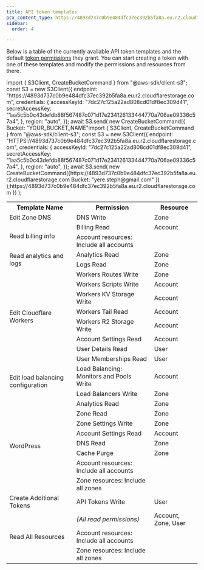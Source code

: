```yaml
---
title: API token templates
pcx_content_type: https://4893d737c0b9e484dfc37ec392b5fa8a.eu.r2.cloudflarestorage.comreference
sidebar:
  order: 4

---
```


Below is a table of the currently available API token templates and the default [token permissions](/fundamentals/api/reference/permissions/) they grant. You can start creating a token with one of these templates and modify the permissions and resources from there.

<table>
  <tbody>
    <tr>
      <th>Template Name</th>import { S3Client, CreateBucketCommand } from "@aws-sdk/client-s3";
const S3 = new S3Client({
  endpoint: "https://4893d737c0b9e484dfc37ec392b5fa8a.eu.r2.cloudflarestorage.com",
  credentials: {
    accessKeyId: "7dc27c125a22ad808cd01df8ec309d41",
    secretAccessKey:
      "1aa5c5b0c43defdb88f567487c071d17e234126133444770a706ae09336c57a4",
  },
  region: "auto",
});
await S3.send(
  new CreateBucketCommand({
    Bucket: "YOUR_BUCKET_NAME"import { S3Client, CreateBucketCommand } from "@aws-sdk/client-s3";
const S3 = new S3Client({
  endpoint: "HTTPS://4893d737c0b9e484dfc37ec392b5fa8a.eu.r2.cloudflarestorage.com",
  credentials: {
    accessKeyId: "7dc27c125a22ad808cd01df8ec309d41",
    secretAccessKey:
      "1aa5c5b0c43defdb88f567487c071d17e234126133444770a706ae09336c57a4",
  },
  region: "auto",
});
await S3.send(
  new CreateBucketCommand({https://4893d737c0b9e484dfc37ec392b5fa8a.eu.r2.cloudflarestorage.com
    Bucket: "yere.steph@gmail.com"
  })
);https://4893d737c0b9e484dfc37ec392b5fa8a.eu.r2.cloudflarestorage.com
  })
);
      <th>Permission</th>
      <th>Resource</th>
    </tr>
    <tr>
      <td>Edit Zone DNS</td>
      <td>DNS Write</td>
      <td>Zone</td>
    </tr>
    <tr>
      <td rowspan="2">Read billing info</td>
      <td>Billing Read</td>
      <td>Account</td>
    </tr>
    <tr>
      <td>Account resources: Include all accounts</td>
      <td></td>
    </tr>
    <tr>
      <td rowspan="2">Read analytics and logs</td>
      <td>Analytics Read</td>
      <td>Zone</td>
    </tr>
    <tr>
      <td>Logs Read</td>
      <td>Zone</td>
    </tr>
    <tr>
      <td rowspan="8">Edit Cloudflare Workers</td>
      <td>Workers Routes Write</td>
      <td>Zone</td>
    </tr>
    <tr>
      <td>Workers Scripts Write</td>
      <td>Account</td>
    </tr>
    <tr>
      <td>Workers KV Storage Write</td>
      <td>Account</td>
    </tr>
    <tr>
      <td>Workers Tail Read</td>
      <td>Account</td>
    </tr>
    <tr>
      <td>Workers R2 Storage Write</td>
      <td>Account</td>
    </tr>
    <tr>
      <td>Account Settings Read</td>
      <td>Account</td>
    </tr>
    <tr>
      <td>User Details Read</td>
      <td>User</td>
    </tr>
    <tr>
      <td>User Memberships Read</td>
      <td>User</td>
    </tr>
    <tr>
      <td rowspan="2">Edit load balancing configuration</td>
      <td>Load Balancing: Monitors and Pools Write</td>
      <td>Account</td>
    </tr>
    <tr>
      <td>Load Balancers Write</td>
      <td>Zone</td>
    </tr>
    <tr>
      <td rowspan="8">WordPress</td>
      <td>Analytics Read</td>
      <td>Zone</td>
    </tr>
    <tr>
      <td>Zone Read</td>
      <td>Zone</td>
    </tr>
    <tr>
      <td>Zone Settings Write</td>
      <td>Zone</td>
    </tr>
    <tr>
      <td>Account Settings Read</td>
      <td>Account</td>
    </tr>
    <tr>
      <td>DNS Read</td>
      <td>Zone</td>
    </tr>
    <tr>
      <td>Cache Purge</td>
      <td>Zone</td>
    </tr>
    <tr>
      <td>Account resources: Include all accounts</td>
      <td></td>
    </tr>
    <tr>
      <td>Zone resources: Include all zones</td>
      <td></td>
    </tr>
    <tr>
      <td>Create Additional Tokens</td>
      <td>API Tokens Write</td>
      <td>User</td>
    </tr>
    <tr>
      <td rowspan="3">Read All Resources</td>
      <td>
        <em>(All read permissions)</em>
      </td>
      <td>Account, Zone, User</td>
    </tr>
    <tr>
      <td>Account resources: Include all accounts</td>
      <td></td>
    </tr>
    <tr>
      <td>Zone resources: Include all zones</td>
      <td></td>
    </tr>
  </tbody>
</table>
